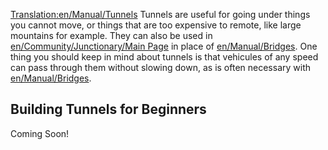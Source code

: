 [[Translation:en/Manual/Tunnels]]
Tunnels are useful for going under things you cannot move, or things that are too expensive to remote, like large mountains for example. They can also be used in [[en/Community/Junctionary/Main Page]] in place of [[en/Manual/Bridges]]. One thing you should keep in mind about tunnels is that vehicules of any speed can pass through them without slowing down, as is often necessary with [[en/Manual/Bridges]].


==Building Tunnels for Beginners==
Coming Soon!
